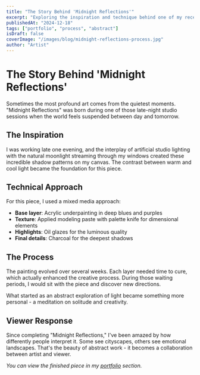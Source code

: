 ```yaml
---
title: "The Story Behind 'Midnight Reflections'"
excerpt: "Exploring the inspiration and technique behind one of my recent abstract pieces."
publishedAt: "2024-12-18"
tags: ["portfolio", "process", "abstract"]
isDraft: false
coverImage: "/images/blog/midnight-reflections-process.jpg"
author: "Artist"
---
```


# The Story Behind 'Midnight Reflections'

Sometimes the most profound art comes from the quietest moments. "Midnight Reflections" was born during one of those late-night studio sessions when the world feels suspended between day and tomorrow.

## The Inspiration

I was working late one evening, and the interplay of artificial studio lighting with the natural moonlight streaming through my windows created these incredible shadow patterns on my canvas. The contrast between warm and cool light became the foundation for this piece.

## Technical Approach

For this piece, I used a mixed media approach:

- **Base layer**: Acrylic underpainting in deep blues and purples
- **Texture**: Applied modeling paste with palette knife for dimensional elements
- **Highlights**: Oil glazes for the luminous quality
- **Final details**: Charcoal for the deepest shadows

## The Process

The painting evolved over several weeks. Each layer needed time to cure, which actually enhanced the creative process. During those waiting periods, I would sit with the piece and discover new directions.

What started as an abstract exploration of light became something more personal - a meditation on solitude and creativity.

## Viewer Response

Since completing "Midnight Reflections," I've been amazed by how differently people interpret it. Some see cityscapes, others see emotional landscapes. That's the beauty of abstract work - it becomes a collaboration between artist and viewer.

*You can view the finished piece in my [portfolio](/portfolio) section.*